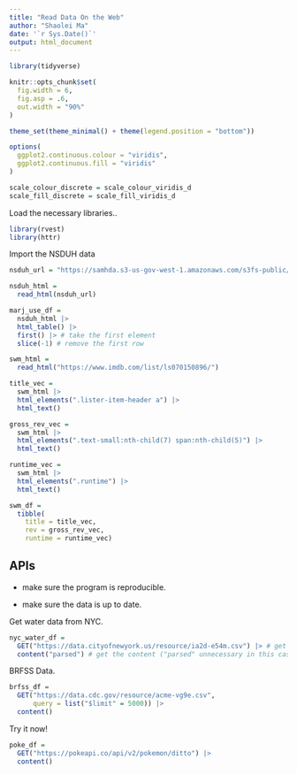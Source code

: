```yaml
---
title: "Read Data On the Web"
author: "Shaolei Ma"
date: '`r Sys.Date()`'
output: html_document
---
```


```r
library(tidyverse)

knitr::opts_chunk$set(
  fig.width = 6,
  fig.asp = .6,
  out.width = "90%"
)

theme_set(theme_minimal() + theme(legend.position = "bottom"))

options(
  ggplot2.continuous.colour = "viridis",
  ggplot2.continuous.fill = "viridis"
)

scale_colour_discrete = scale_colour_viridis_d
scale_fill_discrete = scale_fill_viridis_d
```

Load the necessary libraries..

```r
library(rvest)
library(httr)
```

Import the NSDUH data

```r
nsduh_url = "https://samhda.s3-us-gov-west-1.amazonaws.com/s3fs-public/field-uploads/2k15StateFiles/NSDUHsaeShortTermCHG2015.htm"

nsduh_html =
  read_html(nsduh_url)
```

```r
marj_use_df = 
  nsduh_html |> 
  html_table() |> 
  first() |> # take the first element
  slice(-1) # remove the first row
```

```r
swm_html = 
  read_html("https://www.imdb.com/list/ls070150896/")
```

```r
title_vec = 
  swm_html |>
  html_elements(".lister-item-header a") |>
  html_text()

gross_rev_vec = 
  swm_html |>
  html_elements(".text-small:nth-child(7) span:nth-child(5)") |>
  html_text()

runtime_vec = 
  swm_html |>
  html_elements(".runtime") |>
  html_text()

swm_df = 
  tibble(
    title = title_vec,
    rev = gross_rev_vec,
    runtime = runtime_vec)
```

## APIs

 * make sure the program is reproducible.
 
 * make sure the data is up to date.

Get water data from NYC.

```r
nyc_water_df =
  GET("https://data.cityofnewyork.us/resource/ia2d-e54m.csv") |> # get the result of the api
  content("parsed") # get the content ("parsed" unnecessary in this case)
```

BRFSS Data.

```r
brfss_df = 
  GET("https://data.cdc.gov/resource/acme-vg9e.csv",
      query = list("$limit" = 5000)) |> 
  content()
```

Try it now!

```r
poke_df =
  GET("https://pokeapi.co/api/v2/pokemon/ditto") |> 
  content()
```

